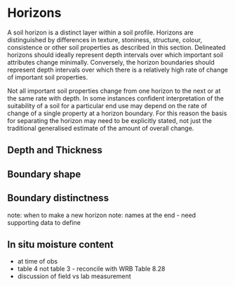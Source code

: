 # Horizons

A soil horizon is a distinct layer within a soil profile. Horizons are distinguished by differences in texture, stoniness, structure, colour, consistence or other soil properties as described in this section. Delineated horizons should ideally represent depth intervals over which important soil attributes change minimally. Conversely, the horizon boundaries should represent depth intervals over which there is a relatively high rate of change of important soil properties.

Not all important soil properties change from one horizon to the next or at the same rate with depth. In some instances confident interpretation of the suitability of a soil for a particular end use may depend on the rate of change of a single property at a horizon boundary. For this reason the basis for separating the horizon may need to be explicitly stated, not just the traditional generalised estimate of the amount of overall change. 

## Depth and Thickness




## Boundary shape

## Boundary distinctness

note: when to make a new horizon note: names at the end - need supporting data to define

## In situ moisture content

- at time of obs
- table 4 not table 3 - reconcile with WRB Table 8.28
- discussion of field vs lab measurement
